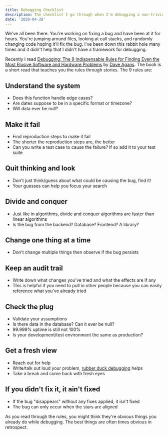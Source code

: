 ```yaml
---
title: Debugging Checklist
description: The checklist I go through when I'm debugging a non-trivial problem.
date: '2020-04-28'
---
```


We've all been there. You're working on fixing a bug and have been at it for hours. You're jumping around files, looking at call stacks, and randomly changing code hoping it'll fix the bug. I've been down this rabbit hole many times and it didn't help that I didn't have a framework for debugging.

Recently I read [Debugging: The 9 Indispensable Rules for Finding Even the Most Elusive Software and Hardware Problems](https://www.goodreads.com/book/show/3938178-debugging) by [Dave Agans](https://twitter.com/daveagans). The book is a short read that teaches you the rules through stories. The 9 rules are:

## Understand the system

- Does this function handle edge cases?
- Are dates suppose to be in a specific format or timezone?
- Will data ever be null?

## Make it fail

- Find reproduction steps to make it fail
- The shorter the reproduction steps are, the better
- Can you write a test case to cause the failure? If so add it to your test suite

## Quit thinking and look

- Don't just think/guess about what could be causing the bug, find it!
- Your guesses can help you focus your search

## Divide and conquer

- Just like in algorithms, divide and conquer algorithms are faster than linear algorithms
- Is the bug from the backend? Database? Frontend? A library?

## Change one thing at a time

- Don't change multiple things then observe if the bug persists

## Keep an audit trail

- Write down what changes you've tried and what the effects are if any
- This is helpful if you need to pull in other people because you can easily reference what you've already tried

## Check the plug

- Validate your assumptions
- Is there data in the database? Can it ever be null?
- 99.999% uptime is still not 100%
- Is your development/test environment the same as production?

## Get a fresh view

- Reach out for help
- Write/talk out loud your problem, [rubber duck debugging](https://en.wikipedia.org/wiki/Rubber_duck_debugging) helps
- Take a break and come back with fresh eyes

## If you didn't fix it, it ain't fixed

- If the bug "disappears" without any fixes applied, it isn't fixed
- The bug can only occur when the stars are aligned

As you read through the rules, you might think they're obvious things you already do while debugging. The best things are often times obvious in retrospect.
